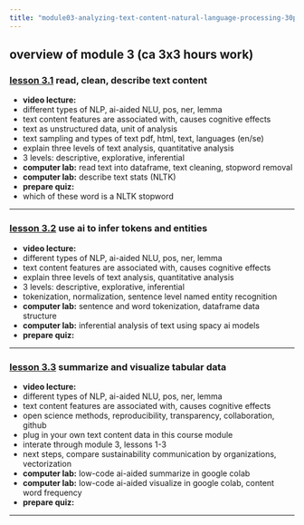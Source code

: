```yaml
---
title: "module03-analyzing-text-content-natural-language-processing-30pct/index.qmd"
---
```


## overview of module 3 (ca 3x3 hours work)

### [lesson 3.1](3-1-lesson.qmd) read, clean, describe text content

- **video lecture:**
- different types of NLP, ai-aided NLU, pos, ner, lemma 
- text content features are associated with, causes cognitive effects 
- text as unstructured data, unit of analysis
- text sampling and types of text pdf, html, text, languages (en/se)
- explain three levels of text analysis, quantitative analysis
- 3 levels: descriptive, explorative, inferential
- **computer lab:** read text into dataframe, text cleaning, stopword removal
- **computer lab:** describe text stats (NLTK)
- **prepare quiz:**
- which of these word is a NLTK stopword

---

### [lesson 3.2](3-2-lesson.qmd) use ai to infer tokens and entities

- **video lecture:**
- different types of NLP, ai-aided NLU, pos, ner, lemma
- text content features are associated with, causes cognitive effects 
- explain three levels of text analysis, quantitative analysis
- 3 levels: descriptive, explorative, inferential
- tokenization, normalization, sentence level named entity recognition
- **computer lab:** sentence and word tokenization, dataframe data structure
- **computer lab:** inferential analysis of text using spacy ai models
- **prepare quiz:**

---

### [lesson 3.3](3-3-lesson.qmd) summarize and visualize tabular data

- **video lecture:**
- different types of NLP, ai-aided NLU, pos, ner, lemma
- text content features are associated with, causes cognitive effects 
- open science methods, reproducibility, transparency, collaboration, github
- plug in your own text content data in this course module
- interate through module 3, lessons 1-3
- next steps, compare sustainability communication by organizations, vectorization
- **computer lab:** low-code ai-aided summarize in google colab
- **computer lab:** low-code ai-aided visualize in google colab, content word frequency
- **prepare quiz:**

---



